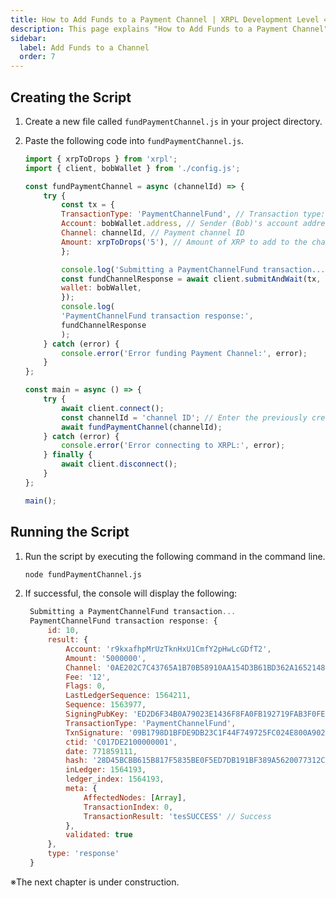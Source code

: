 ```yaml
---
title: How to Add Funds to a Payment Channel | XRPL Development Level 4
description: This page explains "How to Add Funds to a Payment Channel" as part of the XRPL Development Level 4 curriculum.
sidebar:
  label: Add Funds to a Channel
  order: 7
---
```



## Creating the Script

<Steps>

1. Create a new file called `fundPaymentChannel.js` in your project directory.

2. Paste the following code into `fundPaymentChannel.js`.

    ```javascript
    import { xrpToDrops } from 'xrpl';
    import { client, bobWallet } from './config.js';

    const fundPaymentChannel = async (channelId) => {
        try {
            const tx = {
            TransactionType: 'PaymentChannelFund', // Transaction type: PaymentChannelFund
            Account: bobWallet.address, // Sender (Bob)'s account address
            Channel: channelId, // Payment channel ID
            Amount: xrpToDrops('5'), // Amount of XRP to add to the channel (5 XRP here)
            };

            console.log('Submitting a PaymentChannelFund transaction...');
            const fundChannelResponse = await client.submitAndWait(tx, {
            wallet: bobWallet,
            });
            console.log(
            'PaymentChannelFund transaction response:',
            fundChannelResponse
            );
        } catch (error) {
            console.error('Error funding Payment Channel:', error);
        }
    };

    const main = async () => {
        try {
            await client.connect();
            const channelId = 'channel ID'; // Enter the previously created channel ID
            await fundPaymentChannel(channelId);
        } catch (error) {
            console.error('Error connecting to XRPL:', error);
        } finally {
            await client.disconnect();
        }
    };

    main();
    ```
</Steps>


## Running the Script

<Steps>

1. Run the script by executing the following command in the command line.

    ```bash
    node fundPaymentChannel.js
    ```

2. If successful, the console will display the following:

   ```javascript
    Submitting a PaymentChannelFund transaction...
    PaymentChannelFund transaction response: {
        id: 10,
        result: {
            Account: 'r9kxafhpMrUzTknHxU1CmfY2pHwLcGDfT2',
            Amount: '5000000',
            Channel: '0AE202C7C43765A1B70B58910AA154D3B61BD362A16521488D99121FE9AA784E',
            Fee: '12',
            Flags: 0,
            LastLedgerSequence: 1564211,
            Sequence: 1563977,
            SigningPubKey: 'ED2D6F34B0A79023E1436F8FA0FB192719FAB3F0FEC5481270D455093157E3856A',
            TransactionType: 'PaymentChannelFund',
            TxnSignature: '09B1798D1BFDE9DB23C1F44F749725FC024E800A9021A4F898C9B8042713E0BDA1CABCDB97988000C1AD145F5621534B588CB6A47616C10222D7F525FA09E20F',
            ctid: 'C017DE2100000001',
            date: 771859111,
            hash: '28D45BCBB615B817F5835BE0F5ED7DB191BF389A5620077312CC7DF2FDF81AC9',
            inLedger: 1564193,
            ledger_index: 1564193,
            meta: {
                AffectedNodes: [Array],
                TransactionIndex: 0,
                TransactionResult: 'tesSUCCESS' // Success
            },
            validated: true
        },
        type: 'response'
    }
    ```
</Steps>

※The next chapter is under construction.